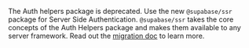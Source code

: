 <Admonition type="caution">

The Auth helpers package is deprecated. Use the new `@supabase/ssr` package for Server Side Authentication. `@supabase/ssr` takes the core concepts of the Auth Helpers package and makes them available to any server framework. Read out the [migration doc](/docs/guides/auth/server-side/migrating-to-ssr-from-auth-helpers) to learn more.

</Admonition>
